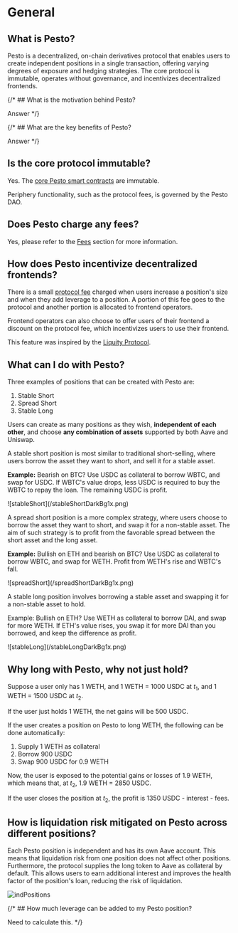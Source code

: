 # General

## What is Pesto?

Pesto is a decentralized, on-chain derivatives protocol that enables users to create independent positions in a single transaction, offering varying degrees of exposure and hedging strategies. The core protocol is immutable, operates without governance, and incentivizes decentralized frontends.

{/* ## What is the motivation behind Pesto?

Answer */}

{/* ## What are the key benefits of Pesto?

Answer */}

## Is the core protocol immutable?

Yes. The [core Pesto smart contracts](/technical-docs/contracts) are immutable.

Periphery functionality, such as the protocol fees, is governed by the Pesto DAO.

## Does Pesto charge any fees?

Yes, please refer to the [Fees](/user-docs/fees) section for more information.

## How does Pesto incentivize decentralized frontends?

There is a small [protocol fee](/user-docs/fees) charged when users increase a position's size and when they add leverage to a position. A portion of this fee goes to the protocol and another portion is allocated to frontend operators.

Frontend operators can also choose to offer users of their frontend a discount on the protocol fee, which incentivizes users to use their frontend.

This feature was inspired by the [Liquity Protocol](https://www.liquity.org/frontend).

## What can I do with Pesto?

Three examples of positions that can be created with Pesto are:

1. Stable Short
2. Spread Short
3. Stable Long

Users can create as many positions as they wish, **independent of each other**, and choose **any combination of assets** supported by both Aave and Uniswap.

A stable short position is most similar to traditional short-selling, where users borrow the asset they want to short, and sell it for a stable asset.

**Example:** Bearish on BTC? Use USDC as collateral to borrow WBTC, and swap for USDC. If WBTC's value drops, less USDC is required to buy the WBTC to repay the loan. The remaining USDC is profit.

<div style={{ maxWidth: "450px", margin: "30px auto" }}>
	![stableShort](/stableShortDarkBg1x.png)
</div>

A spread short position is a more complex strategy, where users choose to borrow the asset they want to short, and swap it for a non-stable asset. The aim of such strategy is to profit from the favorable spread between the short asset and the long asset.

**Example:** Bullish on ETH and bearish on BTC? Use USDC as collateral to borrow WBTC, and swap for WETH. Profit from WETH's rise and WBTC's fall.

<div style={{ maxWidth: "450px", margin: "30px auto" }}>
	![spreadShort](/spreadShortDarkBg1x.png)
</div>

A stable long position involves borrowing a stable asset and swapping it for a non-stable asset to hold.

Example: Bullish on ETH? Use WETH as collateral to borrow DAI, and swap for more WETH. If ETH's value rises, you swap it for more DAI than you borrowed, and keep the difference as profit.

<div style={{ maxWidth: "450px", margin: "30px auto" }}>
	![stableLong](/stableLongDarkBg1x.png)
</div>

## Why long with Pesto, why not just hold?

Suppose a user only has 1 WETH, and 1 WETH = 1000 USDC at $t_1$, and 1 WETH = 1500 USDC at $t_2$.

If the user just holds 1 WETH, the net gains will be 500 USDC.

If the user creates a position on Pesto to long WETH, the following can be done automatically:

1. Supply 1 WETH as collateral
2. Borrow 900 USDC
3. Swap 900 USDC for 0.9 WETH

Now, the user is exposed to the potential gains or losses of 1.9 WETH, which means that, at $t_2$, 1.9 WETH = 2850 USDC.

If the user closes the position at $t_2$, the profit is 1350 USDC - interest - fees.

## How is liquidation risk mitigated on Pesto across different positions?

Each Pesto position is independent and has its own Aave account. This means that liquidation risk from one position does not affect other positions. Furthermore, the protocol supplies the long token to Aave as collateral by default. This allows users to earn additional interest and improves the health factor of the position's loan, reducing the risk of liquidation.

![indPositions](/indPositionsDarkBg1x.png)

{/* ## How much leverage can be added to my Pesto position?

Need to calculate this. */}
